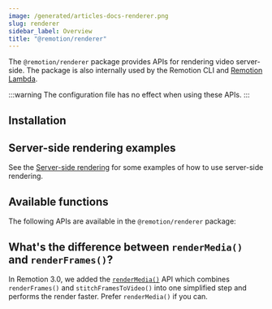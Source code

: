 ```yaml
---
image: /generated/articles-docs-renderer.png
slug: renderer
sidebar_label: Overview
title: "@remotion/renderer"
---
```



The `@remotion/renderer` package provides APIs for rendering video server-side.
The package is also internally used by the Remotion CLI and [Remotion Lambda](/docs/lambda).

:::warning
The configuration file has no effect when using these APIs.
:::

## Installation

<Installation pkg="@remotion/renderer" />

## Server-side rendering examples

See the [Server-side rendering](/docs/ssr) for some examples of how to use server-side rendering.

## Available functions

The following APIs are available in the `@remotion/renderer` package:

<TableOfContents />

## What's the difference between `renderMedia()` and `renderFrames()`?

In Remotion 3.0, we added the [`renderMedia()`](/docs/renderer/render-media) API which combines `renderFrames()` and `stitchFramesToVideo()` into one simplified step and performs the render faster. Prefer `renderMedia()` if you can.
